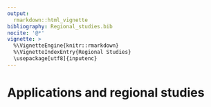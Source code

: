 ```yaml
---
output: 
  rmarkdown::html_vignette
bibliography: Regional_studies.bib
nocite: '@*'
vignette: >
  %\VignetteEngine{knitr::rmarkdown}
  %\VignetteIndexEntry{Regional Studies}
  \usepackage[utf8]{inputenc}
---
```


# Applications and regional studies